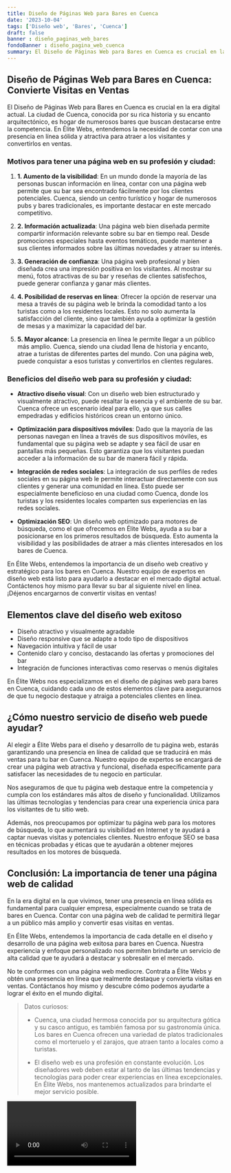 ```yaml
---
title: Diseño de Páginas Web para Bares en Cuenca
date: '2023-10-04'
tags: ['Diseño web', 'Bares', 'Cuenca']
draft: false
banner : diseño_paginas_web_bares
fondoBanner : diseño_pagina_web_cuenca
summary: El Diseño de Páginas Web para Bares en Cuenca es crucial en la era digital actual. La ciudad de Cuenca, conocida por su rica historia y su encanto arquitectónico, es hogar de numerosos bares que buscan destacarse entre la competencia. En Élite Webs, entendemos la necesidad de contar con una presencia en línea sólida y atractiva para atraer a los visitantes y convertirlos en ventas.
---
```


## Diseño de Páginas Web para Bares en Cuenca: Convierte Visitas en Ventas

El Diseño de Páginas Web para Bares en Cuenca es crucial en la era digital actual. La ciudad de Cuenca, conocida por su rica historia y su encanto arquitectónico, es hogar de numerosos bares que buscan destacarse entre la competencia. En Élite Webs, entendemos la necesidad de contar con una presencia en línea sólida y atractiva para atraer a los visitantes y convertirlos en ventas.

### Motivos para tener una página web en su profesión y ciudad:

1. **1. Aumento de la visibilidad**: En un mundo donde la mayoría de las personas buscan información en línea, contar con una página web permite que su bar sea encontrado fácilmente por los clientes potenciales. Cuenca, siendo un centro turístico y hogar de numerosos pubs y bares tradicionales, es importante destacar en este mercado competitivo.

2. **2. Información actualizada**: Una página web bien diseñada permite compartir información relevante sobre su bar en tiempo real. Desde promociones especiales hasta eventos temáticos, puede mantener a sus clientes informados sobre las últimas novedades y atraer su interés.

3. **3. Generación de confianza**: Una página web profesional y bien diseñada crea una impresión positiva en los visitantes. Al mostrar su menú, fotos atractivas de su bar y reseñas de clientes satisfechos, puede generar confianza y ganar más clientes.

4. **4. Posibilidad de reservas en línea**: Ofrecer la opción de reservar una mesa a través de su página web le brinda la comodidad tanto a los turistas como a los residentes locales. Esto no solo aumenta la satisfacción del cliente, sino que también ayuda a optimizar la gestión de mesas y a maximizar la capacidad del bar.

5. **5. Mayor alcance**: La presencia en línea le permite llegar a un público más amplio. Cuenca, siendo una ciudad llena de historia y encanto, atrae a turistas de diferentes partes del mundo. Con una página web, puede conquistar a esos turistas y convertirlos en clientes regulares.

### Beneficios del diseño web para su profesión y ciudad:

- **Atractivo diseño visual**: Con un diseño web bien estructurado y visualmente atractivo, puede resaltar la esencia y el ambiente de su bar. Cuenca ofrece un escenario ideal para ello, ya que sus calles empedradas y edificios históricos crean un entorno único.

- **Optimización para dispositivos móviles**: Dado que la mayoría de las personas navegan en línea a través de sus dispositivos móviles, es fundamental que su página web se adapte y sea fácil de usar en pantallas más pequeñas. Esto garantiza que los visitantes puedan acceder a la información de su bar de manera fácil y rápida.

- **Integración de redes sociales**: La integración de sus perfiles de redes sociales en su página web le permite interactuar directamente con sus clientes y generar una comunidad en línea. Esto puede ser especialmente beneficioso en una ciudad como Cuenca, donde los turistas y los residentes locales comparten sus experiencias en las redes sociales.

- **Optimización SEO**: Un diseño web optimizado para motores de búsqueda, como el que ofrecemos en Élite Webs, ayuda a su bar a posicionarse en los primeros resultados de búsqueda. Esto aumenta la visibilidad y las posibilidades de atraer a más clientes interesados en los bares de Cuenca.

En Élite Webs, entendemos la importancia de un diseño web creativo y estratégico para los bares en Cuenca. Nuestro equipo de expertos en diseño web está listo para ayudarlo a destacar en el mercado digital actual. Contáctenos hoy mismo para llevar su bar al siguiente nivel en línea. ¡Déjenos encargarnos de convertir visitas en ventas!

<GifSeo />

<Cta />

## Elementos clave del diseño web exitoso

- Diseño atractivo y visualmente agradable
- Diseño responsive que se adapte a todo tipo de dispositivos
- Navegación intuitiva y fácil de usar
- Contenido claro y conciso, destacando las ofertas y promociones del bar
- Integración de funciones interactivas como reservas o menús digitales

En Élite Webs nos especializamos en el diseño de páginas web para bares en Cuenca, cuidando cada uno de estos elementos clave para asegurarnos de que tu negocio destaque y atraiga a potenciales clientes en línea. 

## ¿Cómo nuestro servicio de diseño web puede ayudar?

Al elegir a Élite Webs para el diseño y desarrollo de tu página web, estarás garantizando una presencia en línea de calidad que se traducirá en más ventas para tu bar en Cuenca. Nuestro equipo de expertos se encargará de crear una página web atractiva y funcional, diseñada específicamente para satisfacer las necesidades de tu negocio en particular.

Nos aseguramos de que tu página web destaque entre la competencia y cumpla con los estándares más altos de diseño y funcionalidad. Utilizamos las últimas tecnologías y tendencias para crear una experiencia única para los visitantes de tu sitio web.

Además, nos preocupamos por optimizar tu página web para los motores de búsqueda, lo que aumentará su visibilidad en Internet y te ayudará a captar nuevas visitas y potenciales clientes. Nuestro enfoque SEO se basa en técnicas probadas y éticas que te ayudarán a obtener mejores resultados en los motores de búsqueda.

## Conclusión: La importancia de tener una página web de calidad

En la era digital en la que vivimos, tener una presencia en línea sólida es fundamental para cualquier empresa, especialmente cuando se trata de bares en Cuenca. Contar con una página web de calidad te permitirá llegar a un público más amplio y convertir esas visitas en ventas.

En Élite Webs, entendemos la importancia de cada detalle en el diseño y desarrollo de una página web exitosa para bares en Cuenca. Nuestra experiencia y enfoque personalizado nos permiten brindarte un servicio de alta calidad que te ayudará a destacar y sobresalir en el mercado.

No te conformes con una página web mediocre. Contrata a Élite Webs y obtén una presencia en línea que realmente destaque y convierta visitas en ventas. Contáctanos hoy mismo y descubre cómo podemos ayudarte a lograr el éxito en el mundo digital.

> Datos curiosos:
>
> - Cuenca, una ciudad hermosa conocida por su arquitectura gótica y su casco antiguo, es también famosa por su gastronomía única. Los bares en Cuenca ofrecen una variedad de platos tradicionales como el morteruelo y el zarajos, que atraen tanto a locales como a turistas.
> 
> - El diseño web es una profesión en constante evolución. Los diseñadores web deben estar al tanto de las últimas tendencias y tecnologías para poder crear experiencias en línea excepcionales. En Élite Webs, nos mantenemos actualizados para brindarte el mejor servicio posible.

<Video />

<CtaBot job='Bares' city='Cuenca'/>

<Gmaps query='Cuenca+españa+maps' />